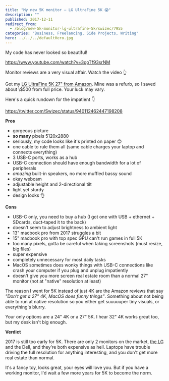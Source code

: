 ```yaml
---
title: "My new 5K monitor – LG UltraFine 5K 😱"
description: ""
published: 2017-12-11
redirect_from:
  - /blog/new-5k-monitor-lg-ultrafine-5k/swizec/7955
categories: "Business, Freelancing, Side Projects, Writing"
hero: ../../../defaultHero.jpg
---
```


My code has never looked so beautiful!

https://www.youtube.com/watch?v=3goTf93srNM

Monitor reviews are a very visual affair. Watch the video 👆

Got my [LG UltraFine 5K 27" from Amazon](http://amzn.to/2C3SlsD). Mine was a refurb, so I saved about \\\$500 from full price. Your luck may vary.

Here's a quick rundown for the impatient 👇

https://twitter.com/Swizec/status/940112462447198208

**Pros**

- gorgeous picture
- **so many** pixels 5120x2880
- seriously, my code looks like it's printed on paper 😍
- one cable to rule them all (same cable charges your laptop and connects everything)
- 3 USB-C ports, works as a hub
- USB-C connection should have enough bandwidth for a lot of peripherals
- _amazing_ built-in speakers, no more muffled bassy sound
- okay webcam
- adjustable height and 2-directional tilt
- light yet sturdy
- design looks 👌

**Cons**

- USB-C only, you need to buy a hub (I got one with USB + ethernet + SDcards, duct-taped it to the back)
- doesn't seem to adjust brightness to ambient light
- 13" macbook pro from 2017 struggles a bit
- 15" macbook pro with top spec GPU can't run games in full 5K
- too many pixels, gotta be careful when taking screenshots (must resize, big files)
- super expensive
- completely unnecessary for most daily tasks
- MacOS sometimes does wonky things with USB-C connections like crash your computer if you plug and unplug impatiently
- doesn't give you more screen real estate room than a normal 27" monitor (not at "native" resolution at least)

The reason I went for 5K instead of just 4K are the Amazon reviews that say _"Don't get a 27" 4K, MacOS does funny things"_. Something about not being able to run at native resolution so you either get suuuuuper tiny visuals, or everything's blurry.

Your only options are a 24" 4K or a 27" 5K. I hear 32" 4K works great too, but my desk isn't big enough.

**Verdict**

2017 is still too early for 5K. There are only 2 monitors on the market, [the LG](http://amzn.to/2C3SlsD) and the Dell, and they're both expensive as hell. Laptops have trouble driving the full resolution for anything interesting, and you don't get more real estate than normal.

It's a fancy toy, looks great, your eyes will love you. But if you have a working monitor, I'd wait a few more years for 5K to become the norm.
